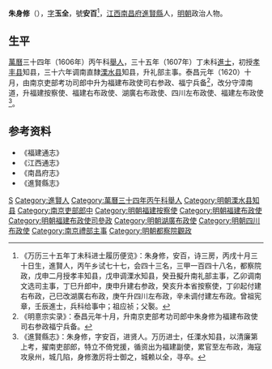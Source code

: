 '''朱身修'''（{{bd|?||?|catIdx=Z朱}}），[[表字|字]]'''玉全'''，號'''安百'''<ref>《万历三十五年丁未科进士履历便览》：朱身修，安百，诗三房，丙戌十月三十日生，進賢人，丙午乡试七十七，会四十三名，三甲一百四十八名，都察院政，戊申二月授孝丰知县，戊申调溧水知县，癸丑擬升南礼部主事，乙卯调南文选司主事，丁巳升郎中，庚申升建右参政，癸亥升本省按察使，丁卯起付建右布政，己巳改湖廣右布政，庚午升四川左布政，辛未调付建左布政。曾祖宪章，壬辰進士，兵科给事中；祖应祯；父褧。</ref>，[[江西|江西]][[南昌府|南昌府]][[進賢縣|進賢縣]]人，[[明朝|明朝]]政治人物。

== 生平 ==
[[萬曆|萬曆]]三十四年（1606年）丙午科[[舉人|舉人]]，三十五年（1607年）丁未科[[進士|進士]]，初授[[孝丰县|孝丰县]]知县，三十六年调南直隸[[溧水县|溧水县]]知县，升礼部主事。泰昌元年（1620）十月，由南京吏部考功司郎中升为福建布政使司右参政、福宁兵备<ref>《明憙宗实录》：泰昌元年十月，升南京吏部考功司郎中朱身修为福建布政使司右参政福宁兵备。</ref>，改分守漳南道，升福建按察使、福建右布政使、湖廣右布政使、四川左布政使、福建左布政使<ref>《進賢縣志》：朱身修，字安百，进贤人。万历进士，任溧水知县，以清廉第上考，擢南吏部郎，特立不倚党援，循资出为福建副使，累官至左布政，海寇攻泉州，城几陷，身修激厉将士御之，城赖以全，寻卒。</ref>。

==参考资料==
{{reflist}}
* 《福建通志》
* 《江西通志》
* 《南昌府志》
* 《進賢縣志》

{{start box}}
{{s-off}}
{{s-before|[[徐良彥|徐良彥]]}}
{{s-title|明朝溧水縣知縣|1608年－1613年}}
{{s-after|[[董懋中_(萬曆進士)|董懋中]]}}
{{end box}}

{{萬曆三十五年丁未科殿試金榜}}

{{Authority control}}

{{DEFAULTSORT:Zhu朱}}
[[Category:朱姓|S]]
[[Category:進賢人|Category:進賢人]]
[[Category:萬曆三十四年丙午科舉人|Category:萬曆三十四年丙午科舉人]]
[[Category:明朝溧水县知县|Category:明朝溧水县知县]]
[[Category:南京吏部郎中|Category:南京吏部郎中]]
[[Category:明朝福建按察使|Category:明朝福建按察使]]
[[Category:明朝福建布政使|Category:明朝福建布政使]]
[[Category:明朝福建布政使司參政|Category:明朝福建布政使司參政]]
[[Category:明朝湖廣布政使|Category:明朝湖廣布政使]]
[[Category:明朝四川布政使|Category:明朝四川布政使]]
[[Category:南京禮部主事|Category:南京禮部主事]]
[[Category:明朝都察院觀政|Category:明朝都察院觀政]]


{{明朝人小作品}}